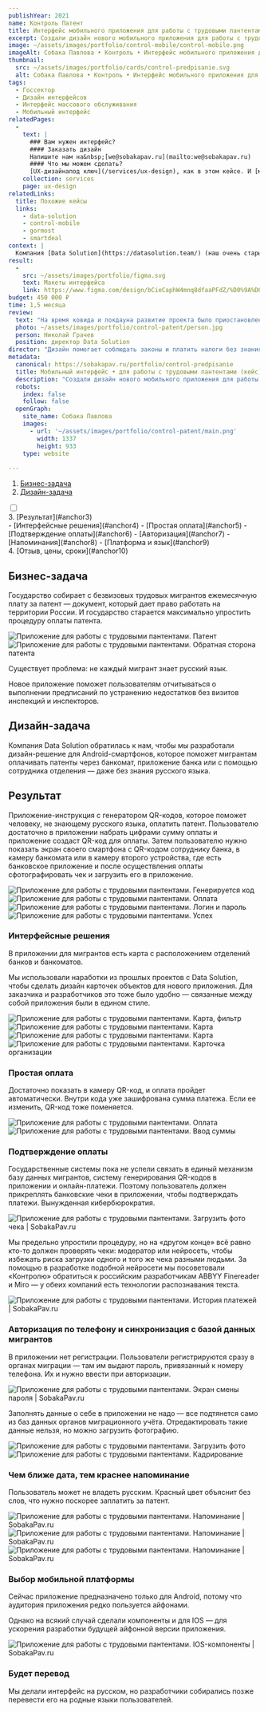 ```yaml
---
publishYear: 2021
name: Контроль Патент
title: Интерфейс мобильного приложения для работы с трудовыми пантентами
excerpt: Создали дизайн нового мобильного приложения для работы с трудовыми пантентами.
image: ~/assets/images/portfolio/control-mobile/control-mobile.png
imageAlt: Собака Павлова • Контроль • Интерфейс мобильного приложения для работы с трудовыми пантентами
thumbnail:
  src: ~/assets/images/portfolio/cards/control-predpisanie.svg
  alt: Собака Павлова • Контроль • Интерфейс мобильного приложения для работы с трудовыми пантентами
tags:
  - Госсектор
  - Дизайн интерфейсов
  - Интерфейс массового обслуживания
  - Мобильный интерфейс
relatedPages:
  -
    text: |
      ### Вам нужен интерфейс?
      #### Заказать дизайн
      Напишите нам на&nbsp;[we@sobakapav.ru](mailto:we@sobakapav.ru) 
      #### Что мы можем сделать?
      [UX-дизайнапод ключ](/services/ux-design), как в этом кейсе. И [многое другое](/services). 
    collection: services
    page: ux-design
relatedLinks:
  title: Похожие кейсы
  links:
    - data-solution
    - control-mobile
    - gormost
    - smartdeal
context: |
  Компания [Data Solution](https://datasolution.team/) (наш очень старый клиент). Их специализация — IT решения для автоматизации контролирующих органов (гос и не только). Мы [не в первый раз](https://sobakapav.ru/portfolio#ds) работаем с ними — у нас больше 15 совместных проектов, в том числе [интерфейс сервиса для управления госреестрами](https://sobakapav.ru/portfolio/control) и [дизайн приложения](https://sobakapav.ru/portfolio/control-mobile) для подрядчиков бюджетных организаций, [конструктор коммерческих презентаций](https://sobakapav.ru/portfolio/data-solution) и [мобильное приложение для работы с предписаниями](https://sobakapav.ru/portfolio/control-predpisanie). 
result:
  -
    src: ~/assets/images/portfolio/figma.svg
    text: Макеты интерфейса
    link: https://www.figma.com/design/bCieCaphW4mnq8dfaaPFdZ/%D0%9A%D0%BE%D0%BD%D1%82%D1%80%D0%BE%D0%BB%D1%8C.-%D0%9F%D1%80%D0%B5%D0%B4%D0%BF%D0%B8%D1%81%D0%B0%D0%BD%D0%B8%D1%8F-[%D0%A0%D0%B0%D0%B1%D0%BE%D1%87%D0%B8%D0%B9]?type=design&node-id=0-1&mode=design&t=ewjct0IbTShX1LFK-0
budget: 450 000 ₽
time: 1,5 месяца
review: 
  text: "На время ковида и локдауна развитие проекта было приостановлено из-за ограничений на въезд. Сейчас приложение работает, им пользуются более 180 тысяч мигрантов. Планируем внедрить монетизацию и развивать продукт дальше."
  photo: ~/assets/images/portfolio/control-patent/person.jpg
  person: Николай Грачев
  position: директор Data Solution
director: "Дизайн помогает соблюдать законы и платить налоги без знания языка"
metadata:
  canonical: https://sobakapav.ru/portfolio/control-predpisanie
  title: Мобильный интерфейс • для работы с трудовыми пантентами (кейс)
  description: "Создали дизайн нового мобильного приложения для работы с трудовыми пантентами."
  robots:
    index: false
    follow: false
  openGraph:
    site_name: Собака Павлова
    images:
      - url: '~/assets/images/portfolio/control-patent/main.png'
        width: 1337
        height: 933
    type: website
  
---
```


1. [Бизнес-задача](#anchor1)
2. [Дизайн-задача](#anchor2)
<div class="collapse collapse-arrow inlist-collapse w-fit hover:bg-slate-200">
  <input type="checkbox" />
  <div class="collapse-title">
    3. [Результат](#anchor3)
  </div>
  <div class="collapse-content">
    - [Интерфейсные решения](#anchor4)
    - [Простая оплата](#anchor5)
    - [Подтверждение оплаты](#anchor6)
    - [Авторизация](#anchor7)
    - [Напоминания](#anchor8)
    - [Платформа и язык](#anchor9)
  </div>
</div>
4. [Отзыв, цены, сроки](#anchor10)

## <a name="anchor1" />Бизнес-задача

Государство собирает с безвизовых трудовых мигрантов ежемесячную плату за патент — документ, который дает право работать на территории России. И государство старается максимально упростить процедуру оплаты патента.

<div class="flex gap-2 flex-wrap"><Image src="~/assets/images/portfolio/control-patent/0-1.png" alt="Приложение для работы с трудовыми пантентами. Патент" class="min-w-72 grow shrink basis-0"/> <Image src="~/assets/images/portfolio/control-patent/0-2.png" alt="Приложение для работы с трудовыми пантентами. Обратная сторона патента" class="min-w-72 grow shrink basis-0" /></div>

Существует проблема: не каждый мигрант знает русский язык.

Новое приложение поможет пользователям отчитываться о выполнении предписаний по устранению недостатков без визитов инспекций и инспекторов.

## <a name="anchor2" />Дизайн-задача

Компания Data Solution обратилась к нам, чтобы мы разработали дизайн-решение для Android-смартфонов, которое поможет мигрантам оплачивать патенты через банкомат, приложение банка или с помощью сотрудника отделения — даже без знания русского языка.

## <a name="anchor3" />Результат

Приложение-инструкция с генератором QR-кодов, которое поможет человеку, не знающему русского языка, оплатить патент. Пользователю достаточно в приложении набрать цифрами сумму оплаты и приложение создаст QR-код для оплаты. Затем пользователю нужно показать экран своего смартфона с QR-кодом сотруднику банка, в камеру банкомата или в камеру второго устройства, где есть банковское приложение и после осуществления оплаты сфотографировать чек и загрузить его в приложение.

<div class="flex gap-2 flex-wrap"> <Image src="~/assets/images/portfolio/control-patent/1-1.png" alt="Приложение для работы с трудовыми пантентами. Генерируется код" class="min-w-72 grow shrink basis-0"/> <Image src="~/assets/images/portfolio/control-patent/1-2.png" alt="Приложение для работы с трудовыми пантентами. Оплата" class="min-w-72 grow shrink basis-0" /> <Image src="~/assets/images/portfolio/control-patent/1-3.png" alt="Приложение для работы с трудовыми пантентами. Логин и пароль" class="min-w-72 grow shrink basis-0" /> <Image src="~/assets/images/portfolio/control-patent/1-4.png" alt="Приложение для работы с трудовыми пантентами. Успех" class="min-w-72 grow shrink basis-0" /> </div>

### <a name="anchor4" />Интерфейсные решения

В приложении для мигрантов есть карта с расположением отделений банков и банкоматов.

Мы использовали наработки из прошлых проектов с Data Solution, чтобы сделать дизайн карточек объектов для нового приложения. Для заказчика и разработчиков это тоже было удобно — связанные между собой приложения были в едином стиле.

<div class="flex gap-2 flex-wrap"> <Image src="~/assets/images/portfolio/control-patent/2-1.png" alt="Приложение для работы с трудовыми пантентами. Карта, фильтр" class="min-w-72 grow shrink basis-0"/> <Image src="~/assets/images/portfolio/control-patent/2-2.png" alt="Приложение для работы с трудовыми пантентами. Карта" class="min-w-72 grow shrink basis-0" /> <Image src="~/assets/images/portfolio/control-patent/2-3.png" alt="Приложение для работы с трудовыми пантентами. Карта" class="min-w-72 grow shrink basis-0" /> <Image src="~/assets/images/portfolio/control-patent/2-4.png" alt="Приложение для работы с трудовыми пантентами. Карточка организации" class="min-w-72 grow shrink basis-0" /></div>

### <a name="anchor5" />Простая оплата
Достаточно показать в камеру QR-код, и оплата пройдет автоматически. Внутри кода уже зашифрована сумма платежа. Если ее изменить, QR-код тоже поменяется.

<div class="flex gap-2 flex-wrap"><Image src="~/assets/images/portfolio/control-patent/3-1.png" alt="Приложение для работы с трудовыми пантентами. Оплата" class="min-w-72 grow shrink basis-0"/> <Image src="~/assets/images/portfolio/control-patent/3-2.png" alt="Приложение для работы с трудовыми пантентами. Ввод суммы" class="min-w-72 grow shrink basis-0" /></div>

### <a name="anchor6" />Подтверждение оплаты
Государственные системы пока не успели связать в единый механизм базу данных мигрантов, систему генерирования QR-кодов в приложении и онлайн-платежи. Поэтому пользователь должен прикреплять банковские чеки в приложении, чтобы подтверждать платежи. Вынужденная кибербюрократия.

![Приложение для работы с трудовыми пантентами. Загрузить фото чека | SobakaPav.ru](~/assets/images/portfolio/control-patent/4.png)

Мы предельно упростили процедуру, но на «другом конце» всё равно кто-то должен проверять чеки: модератор или нейросеть, чтобы избежать риска загрузки одного и того же чека разными людьми. За помощью в разработке подобной нейросети мы посоветовали «Контролю» обратиться к российским разработчикам ABBYY Finereader и Miro — у обеих компаний есть технологии распознавания текста.

![Приложение для работы с трудовыми пантентами. История платежей | SobakaPav.ru](~/assets/images/portfolio/control-patent/5.png)

### <a name="anchor7" />Авторизация по телефону и синхронизация с базой данных мигрантов
В приложении нет регистрации. Пользователи регистрируются сразу в органах миграции — там им выдают пароль, привязанный к номеру телефона. Их и нужно ввести при авторизации.

![Приложение для работы с трудовыми пантентами. Экран смены пароля | SobakaPav.ru](~/assets/images/portfolio/control-patent/6.png)

Заполнять данные о себе в приложении не надо — все подтянется само из  баз данных органов миграционного учёта. Отредактировать такие данные нельзя, но можно загрузить фотографию.

<div class="flex gap-2 flex-wrap"><Image src="~/assets/images/portfolio/control-patent/7-1.png" alt="Приложение для работы с трудовыми пантентами. Загрузить фото" class="min-w-72 grow shrink basis-0"/> <Image src="~/assets/images/portfolio/control-patent/7-2.png" alt="Приложение для работы с трудовыми пантентами. Кадрирование" class="min-w-72 grow shrink basis-0" /></div>

### <a name="anchor8" />Чем ближе дата, тем краснее напоминание
Пользователь может не владеть русским. Красный цвет объяснит без слов, что нужно поскорее заплатить за патент. 

![Приложение для работы с трудовыми пантентами. Напоминание | SobakaPav.ru](~/assets/images/portfolio/control-patent/8-1.png)
![Приложение для работы с трудовыми пантентами. Напоминание | SobakaPav.ru](~/assets/images/portfolio/control-patent/8-2.png)
![Приложение для работы с трудовыми пантентами. Напоминание | SobakaPav.ru](~/assets/images/portfolio/control-patent/8-3.png)

### <a name="anchor9" />Выбор мобильной платформы

Сейчас приложение предназначено только для Android, потому что аудитория приложения редко пользуется айфонами. 

Однако на всякий случай сделали компоненты и для IOS — для ускорения разработки будущей айфонной версии приложения.

![Приложение для работы с трудовыми пантентами. IOS-компоненты | SobakaPav.ru](~/assets/images/portfolio/control-patent/9.png)

### Будет перевод

Мы делали интерфейс на русском, но разработчики собирались позже перевести его на родные языки пользователей.

### <a name="anchor10" />





